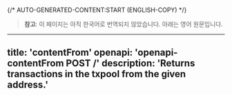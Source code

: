 {/* AUTO-GENERATED-CONTENT:START (ENGLISH-COPY) */}
> **참고**: 이 페이지는 아직 한국어로 번역되지 않았습니다. 아래는 영어 원문입니다.

---
title: 'contentFrom'
openapi: 'openapi-contentFrom POST /'
description: 'Returns transactions in the txpool from the given address.'
---